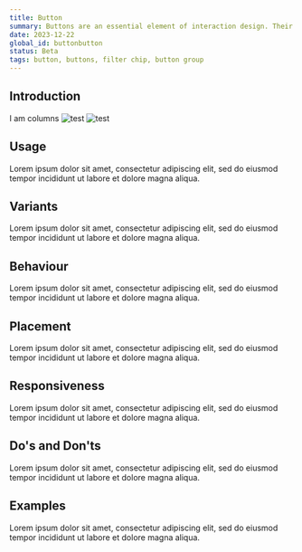 ```yaml
---
title: Button
summary: Buttons are an essential element of interaction design. Their primary role is to help people take actions quickly.
date: 2023-12-22
global_id: buttonbutton
status: Beta
tags: button, buttons, filter chip, button group
---
```


## Introduction

<Playground component="button" story-id="1" />

<Row>
    <Col>I am columns</Col>
    <Col><Figma file="Nv3WN0vGhsCj1WSqlA1Ctn" /></Col>
    <Col>
        <Image src="/content/button/image-light.png" dark="/content/button/image-dark.png" alt="test" caption="test" />
    </Col>
</Row>

<Row>
    <Col><Figma file="Nv3WN0vGhsCj1WSqlA1Ctn" /></Col>
</Row>

<Image src="/content/button/image-light.png" dark="/content/button/image-dark.png" alt="test" caption="test" />

## Usage
Lorem ipsum dolor sit amet, consectetur adipiscing elit, sed do eiusmod tempor incididunt ut labore et dolore magna aliqua.

## Variants
Lorem ipsum dolor sit amet, consectetur adipiscing elit, sed do eiusmod tempor incididunt ut labore et dolore magna aliqua.

## Behaviour
Lorem ipsum dolor sit amet, consectetur adipiscing elit, sed do eiusmod tempor incididunt ut labore et dolore magna aliqua.

## Placement
Lorem ipsum dolor sit amet, consectetur adipiscing elit, sed do eiusmod tempor incididunt ut labore et dolore magna aliqua.

## Responsiveness
Lorem ipsum dolor sit amet, consectetur adipiscing elit, sed do eiusmod tempor incididunt ut labore et dolore magna aliqua.

## Do's and Don'ts
Lorem ipsum dolor sit amet, consectetur adipiscing elit, sed do eiusmod tempor incididunt ut labore et dolore magna aliqua.

## Examples
Lorem ipsum dolor sit amet, consectetur adipiscing elit, sed do eiusmod tempor incididunt ut labore et dolore magna aliqua.
